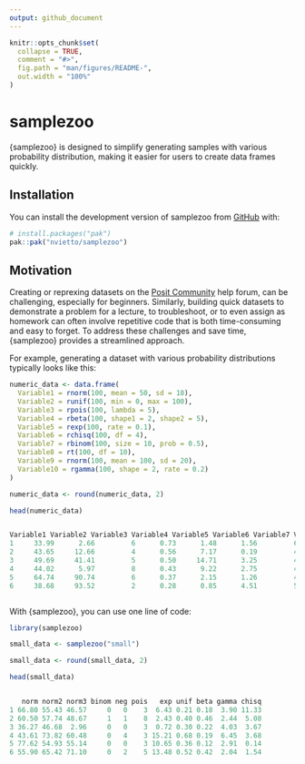 ```yaml
---
output: github_document
---
```


<!-- README.md is generated from README.Rmd. Please edit that file -->

```r
knitr::opts_chunk$set(
  collapse = TRUE,
  comment = "#>",
  fig.path = "man/figures/README-",
  out.width = "100%"
)
```

# samplezoo

<!-- badges: start -->
<!-- badges: end -->

{samplezoo} is designed to simplify generating samples with various probability distribution, making it easier for users to create data frames quickly.


## Installation

You can install the development version of samplezoo from [GitHub](https://github.com/) with:

``` r
# install.packages("pak")
pak::pak("nvietto/samplezoo")
```

## Motivation

Creating or reprexing datasets on the [Posit Community](https://forum.posit.co/) help forum, can be challenging, especially for beginners. Similarly, building quick datasets to demonstrate a problem for a lecture, to troubleshoot, or to even assign as homework can often involve repetitive code that is both time-consuming and easy to forget. To address these challenges and save time, {samplezoo} provides a streamlined approach. 


For example, generating a dataset with various probability distributions typically looks like this:
  
```r
numeric_data <- data.frame(
  Variable1 = rnorm(100, mean = 50, sd = 10),
  Variable2 = runif(100, min = 0, max = 100),
  Variable3 = rpois(100, lambda = 5),
  Variable4 = rbeta(100, shape1 = 2, shape2 = 5),
  Variable5 = rexp(100, rate = 0.1),
  Variable6 = rchisq(100, df = 4),
  Variable7 = rbinom(100, size = 10, prob = 0.5),
  Variable8 = rt(100, df = 10),
  Variable9 = rnorm(100, mean = 100, sd = 20),
  Variable10 = rgamma(100, shape = 2, rate = 0.2)
)

numeric_data <- round(numeric_data, 2)

head(numeric_data)
```

```r

Variable1 Variable2 Variable3 Variable4 Variable5 Variable6 Variable7 Variable8 Variable9 Variable10
1     33.99      2.66         6      0.73      1.48      1.56         6      1.03    111.61      11.57
2     43.65     12.66         4      0.56      7.17      0.19         4      1.13    109.25       7.07
3     49.69     41.41         5      0.50     14.71      3.25         4      0.13    101.86      10.08
4     44.02      5.97         8      0.43      9.22      2.75         4      1.07     79.97       6.54
5     64.74     90.74         6      0.37      2.15      1.26         4      0.48    113.79      16.18
6     38.68     93.52         2      0.28      0.85      4.51         5     -0.17     93.28      16.91



```


With {samplezoo}, you can use one line of code:

```r
library(samplezoo)

small_data <- samplezoo("small")

small_data <- round(small_data, 2)

head(small_data)

```

```r

   norm norm2 norm3 binom neg pois   exp unif beta gamma chisq
1 66.80 55.43 46.57     0   0    3  6.43 0.21 0.18  3.90 11.33
2 60.50 57.74 48.67     1   1    8  2.43 0.40 0.46  2.44  5.08
3 36.27 46.68  2.96     0   0    3  0.72 0.30 0.22  4.03  3.67
4 43.61 73.82 60.48     0   4    3 15.21 0.68 0.19  6.45  3.68
5 77.62 54.93 55.14     0   0    3 10.65 0.36 0.12  2.91  0.14
6 55.90 65.42 71.10     0   2    5 13.48 0.52 0.42  2.04  1.54

```



